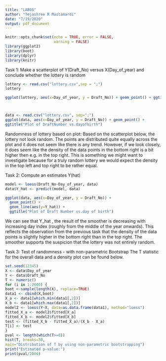 ---
title: "LAB05"
author: "Tejashree R Mastamardi"
date: "7/19/2020"
output: pdf_document
---

```{r setup, include=FALSE}
knitr::opts_chunk$set(echo = TRUE, error = FALSE,
                      warning = FALSE)
library(ggplot2)
library(boot)
library(dplyr)
library(knitr)
```

Task 1: Make a scatterplot of Y(Draft_No) versus X(Day_of_year) and conclude whether the lottery is random
```{r message=FALSE, warning=FALSE}
lottery <- read.csv("lottery.csv",sep = ";")
lottery

ggplot(lottery, aes(x=Day_of_year, y = Draft_No)) + geom_point() + ggtitle("Plot of Draft Number vs. day of birth")



data <- read.csv("lottery.csv", sep=";")
ggplot(data, aes(x=Day_of_year, y = Draft_No)) + geom_point() +
ggtitle("Plot of DraftNumber vs.dayofbirth")
```
Randomness of lottery based on plot:
Based on the scatterplot below, the lottery not look random. The points are distributed quite equally across the plot and it does not seem like there is any trend. However, if we look closely, it does seem like the density of the data points in the bottom right is a bit higher then e.g. in the top right. This is something we might want to investigate because for a truly random lottery we would expect the density in the top left and top right to be rather equal.

Task 2: Compute an estimates Y(hat)
```{r}
model <- loess(Draft_No~Day_of_year, data)
data$Y_hat <- predict(model, data)

ggplot(data, aes(x=Day_of_year, y = Draft_No)) + 
  geom_point() + 
  geom_line(aes(y=Y_hat)) + 
  ggtitle("Plot of Draft Number vs.day of birth")
```
We can see that Y_hat , the result of the smoother is decreasing with increasing day index (roughly from the middle of the year onwards). This reflects the observation from the previous task that
the density of the data points is slightly higher in the bottom right than in the top right. The smoother supports the suspicion that the lottery was not entirely random.

Task 3: Test of randomness - with non-parametric Bootstrap
The T statistic for the overall data and a density plot can be found below.
```{r}
set.seed(12345)
X <- data$Day_of_year
Y <- data$Draft_No
T <- numeric()
for (i in 1:2000) {
boot <-sample(length(X), replace=TRUE)
data1 <- cbind(X,boot)
X_a <- data1[which.min(data1[,2])]
X_b <- data1[which.max(data1[,2])]
model2 <- loess(Y~X, data=as.data.frame(data1), method="loess")
fitted_X_a <- model2$fitted[X_a]
fitted_X_b <- model2$fitted[X_b]
test <- (fitted_X_b - fitted_X_a)/(X_b - X_a)
T[i] <- test
}
pval <- length(which(T>=0))
hist(T, breaks=30,
main="Distribution of T by using non-parametric bootstrapping")
print("Estimated p-value:")
print(pval/2000)


```

